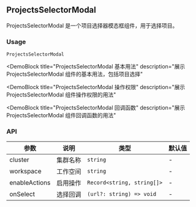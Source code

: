 
## ProjectsSelectorModal

ProjectsSelectorModal 是一个项目选择器模态框组件，用于选择项目。

### Usage

`ProjectsSelectorModal`

<DemoBlock
  title="ProjectsSelectorModal 基本用法"
  description="展示 ProjectsSelectorModal 组件的基本用法，包括项目选择"
>
  <Basic />
</DemoBlock>

<DemoBlock
  title="ProjectsSelectorModal 操作权限"
  description="展示 ProjectsSelectorModal 组件操作权限的用法"
>
  <WithActions />
</DemoBlock>

<DemoBlock
  title="ProjectsSelectorModal 回调函数"
  description="展示 ProjectsSelectorModal 组件回调函数的用法"
>
  <WithCallback />
</DemoBlock>

### API

| 参数 | 说明 | 类型 | 默认值 |
| --- | --- | --- | --- |
| cluster | 集群名称 | `string` | - |
| workspace | 工作空间 | `string` | - |
| enableActions | 启用操作 | `Record<string, string[]>` | - |
| onSelect | 选择回调 | `(url?: string) => void` | - | 